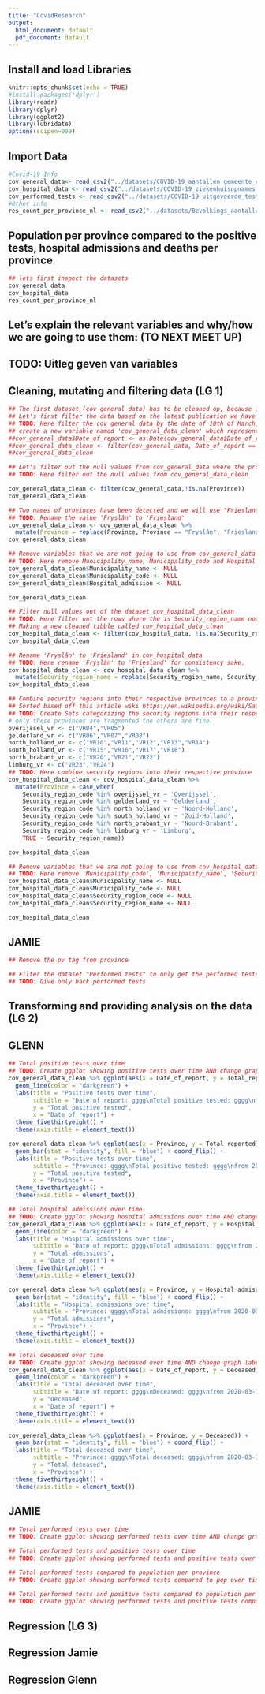 ```yaml
---
title: "CovidResearch"
output:
  html_document: default
  pdf_document: default
---
```

## Install and load Libraries
```r
knitr::opts_chunk$set(echo = TRUE)
#install.packages('dplyr')
library(readr)
library(dplyr)
library(ggplot2)
library(lubridate)
options(scipen=999)
```

## Import Data

```r
#Covid-19 Info
cov_general_data<- read_csv2("../datasets/COVID-19_aantallen_gemeente_cumulatief.csv")
cov_hospital_data <- read_csv2("../datasets/COVID-19_ziekenhuisopnames.csv")
cov_performed_tests <- read_csv2("../datasets/COVID-19_uitgevoerde_testen.csv")
#Other info
res_count_per_province_nl <- read_csv2("../datasets/Bevolkings_aantallen_per_provincie.csv")
```

## Population per province compared to the positive tests, hospital admissions and deaths per province

```r
## lets first inspect the datasets
cov_general_data
cov_hospital_data
res_count_per_province_nl
```

## Let's explain the relevant variables and why/how we are going to use them: (TO NEXT MEET UP)
## TODO: Uitleg geven van variables
## Cleaning, mutating and filtering data (LG 1)
```r
## The first dataset (cov_general_data) has to be cleaned up, because it has missing values and only the latest report data needs to be filtered out.
## Let's first filter the data based on the latest publication we have
## TODO: Here filter the cov_general_data by the date of 10th of March, 2022
## create a new variable named 'cov_general_data_clean' which represents the filtered dataset that shows the date of report of 10th of March, 2022
##cov_general_data$Date_of_report <- as.Date(cov_general_data$Date_of_report, format="%m/%d/%y")
##cov_general_data_clean <- filter(cov_general_data, Date_of_report == "2022-3-10")
##cov_general_data_clean
```

```r
## Let's filter out the null values from cov_general_data where the province is null since we cant use those in our research
## TODO: Here filter out the null values from cov_general_data_clean

cov_general_data_clean <- filter(cov_general_data,!is.na(Province))
cov_general_data_clean
```

```r
## Two names of provinces have been detected and we will use "Friesland" for the sake of consistency
## TODO: Rename the value 'Fryslân' to 'Friesland'
cov_general_data_clean <- cov_general_data_clean %>%
  mutate(Province = replace(Province, Province == "Fryslân", "Friesland"))
cov_general_data_clean
```

```r
## Remove variables that we are not going to use from cov_general_data
## TODO: Here remove Municipality_name, Municipality_code and Hospital Admission from cov_general_data
cov_general_data_clean$Municipality_name <- NULL
cov_general_data_clean$Municipality_code <- NULL
cov_general_data_clean$Hospital_admission <- NULL

cov_general_data_clean
```

```r
## Filter null values out of the dataset cov_hospital_data_clean
## TODO: Here filter out the rows where the is Security_region_name not available
## Making a new cleaned tibble called cov_hospital_data_clean
cov_hospital_data_clean <- filter(cov_hospital_data, !is.na(Security_region_name))
cov_hospital_data_clean 
```

```r
## Rename 'Fryslân' to 'Friesland' in cov_hospital_data
## TODO: Here rename 'Fryslân' to 'Friesland' for consistency sake.
cov_hospital_data_clean <- cov_hospital_data_clean %>%
  mutate(Security_region_name = replace(Security_region_name, Security_region_name == "Fryslân", "Friesland"))
cov_hospital_data_clean

```

```r
## Combine security regions into their respective provinces to a province variable to better fit the resident count data for later.
## Sorted based off this article wiki https://en.wikipedia.org/wiki/Safety_region
## TODO: Create Sets categorizing the security regions into their respective provinces
# only these provinces are fragmented the others are fine.
overijssel_vr <- c("VR04","VR05")
gelderland_vr <- c("VR06","VR07","VR08")
north_holland_vr <- c("VR10","VR11","VR12","VR13","VR14")
south_holland_vr <- c("VR15","VR16","VR17","VR18")
north_brabant_vr <- c("VR20","VR21","VR22")
limburg_vr <- c("VR23","VR24")
## TODO: Here combine security regions into their respective province
cov_hospital_data_clean <- cov_hospital_data_clean %>%
  mutate(Province = case_when(
    Security_region_code %in% overijssel_vr ~ 'Overijssel',
    Security_region_code %in% gelderland_vr ~ 'Gelderland',
    Security_region_code %in% north_holland_vr ~ 'Noord-Holland',
    Security_region_code %in% south_holland_vr ~ 'Zuid-Holland',
    Security_region_code %in% north_brabant_vr ~ 'Noord-Brabant',
    Security_region_code %in% limburg_vr ~ 'Limburg',
    TRUE ~ Security_region_name))

cov_hospital_data_clean
```


```r
## Remove variables that we are not going to use from cov_hospital_data_clean
## TODO: Here remove 'Municipality_code', 'Municipality_name', 'Security_region_code', Security_region_name from cov_hospital_data_clean
cov_hospital_data_clean$Municipality_name <- NULL
cov_hospital_data_clean$Municipality_code <- NULL
cov_hospital_data_clean$Security_region_code <- NULL
cov_hospital_data_clean$Security_region_name <- NULL

cov_hospital_data_clean
```

## JAMIE
```r
## Remove the pv tag from province
```

```r
## Filter the dataset "Performed tests" to only get the performed tests
## TODO: Give only back performed tests
```
## Transforming and providing analysis on the data (LG 2)

## GLENN
```r
## Total positive tests over time
## TODO: Create ggplot showing positive tests over time AND change graph labels + explain
cov_general_data_clean %>% ggplot(aes(x = Date_of_report, y = Total_reported)) + 
  geom_line(color = "darkgreen") + 
  labs(title = "Positive tests over time",
       subtitle = "Date of report: gggg\nTotal positive tested: gggg\nfrom 2020-03-10 till 2022-03-10",
       y = "Total positive tested",
       x = "Date of report") + 
  theme_fivethirtyeight() +
  theme(axis.title = element_text())

cov_general_data_clean %>% ggplot(aes(x = Province, y = Total_reported)) + 
  geom_bar(stat = "identity", fill = "blue") + coord_flip() + 
  labs(title = "Positive tests over time",
       subtitle = "Province: gggg\nTotal positive tested: gggg\nfrom 2020-03-10 till 2022-03-10",
       y = "Total positive tested",
       x = "Province") + 
  theme_fivethirtyeight() +
  theme(axis.title = element_text())
```

```r
## Total hospital admissions over time
## TODO: Create ggplot showing hospital admissions over time AND change graph labels + explain
cov_general_data_clean %>% ggplot(aes(x = Date_of_report, y = Hospital_admission)) + 
  geom_line(color = "darkgreen") + 
  labs(title = "Hospital admissions over time",
       subtitle = "Date of report: gggg\nTotal admissions: gggg\nfrom 2020-03-10 till 2022-03-10",
       y = "Total admissions",
       x = "Date of report") + 
  theme_fivethirtyeight() +
  theme(axis.title = element_text())

cov_general_data_clean %>% ggplot(aes(x = Province, y = Hospital_admission)) + 
  geom_bar(stat = "identity", fill = "blue") + coord_flip() + 
  labs(title = "Hospital admissions over time",
       subtitle = "Province: gggg\nTotal admissions: gggg\nfrom 2020-03-10 till 2022-03-10",
       y = "Total admissions",
       x = "Province") + 
  theme_fivethirtyeight() +
  theme(axis.title = element_text())
```

```r
## Total deceased over time
## TODO: Create ggplot showing deceased over time AND change graph labels + explain
cov_general_data_clean %>% ggplot(aes(x = Date_of_report, y = Deceased)) + 
  geom_line(color = "darkgreen") + 
  labs(title = "Total deceased over time",
       subtitle = "Date of report: gggg\nDeceased: gggg\nfrom 2020-03-10 till 2022-03-10",
       y = "Deceased",
       x = "Date of report") + 
  theme_fivethirtyeight() +
  theme(axis.title = element_text())

cov_general_data_clean %>% ggplot(aes(x = Province, y = Deceased)) + 
  geom_bar(stat = "identity", fill = "blue") + coord_flip() + 
  labs(title = "Total deceased over time",
       subtitle = "Province: gggg\nTotal deceased: gggg\nfrom 2020-03-10 till 2022-03-10",
       y = "Total deceased",
       x = "Province") + 
  theme_fivethirtyeight() +
  theme(axis.title = element_text())
```

## JAMIE
```r
## Total performed tests over time
## TODO: Create ggplot showing performed tests over time AND change graph labels + explain
```

```r
## Total performed tests and positive tests over time
## TODO: Create ggplot showing performed tests and positive tests over time AND change graph labels + explain
```

```r
## Total performed tests compared to population per province
## TODO: Create ggplot showing performed tests compared to pop over time AND change graph labels + explain
```

```r
## Total performed tests and positive tests compared to population per province
## TODO: Create ggplot showing performed tests and positive tests compared to pop over time AND change graph labels + explain
```

## Regression (LG 3)

## Regression Jamie

## Regression Glenn
